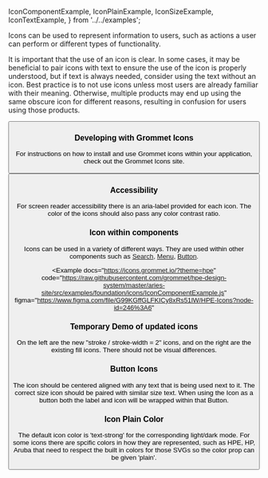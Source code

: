
  IconComponentExample,
  IconPlainExample,
  IconSizeExample,
  IconTextExample,
} from '../../examples';

Icons can be used to represent information to users, such as actions a user can perform or different types of functionality.

It is important that the use of an icon is clear. In some cases, it may be beneficial to pair icons with text to ensure the use of the icon is properly understood, but if text is always needed, consider using the text without an icon.
Best practice is to not use icons unless most users are already familiar with their meaning. Otherwise, multiple products may end up using the same obscure icon for different reasons, resulting in confusion for users using those products.

<Button
  alignSelf="start"
  label="See in Figma"
  href="https://www.figma.com/file/G99KGffGLFKICy8xRs51lW/HPE-Icons"
  primary
  target="_blank"
  rel="noreferrer noopener"
/>

### Developing with Grommet Icons

For instructions on how to install and use Grommet icons within your
application, check out the Grommet Icons site.

<Button
  alignSelf="start"
  label="HPE Theme Grommet Icons"
  href="https://icons.grommet.io/?theme=hpe"
  target="_blank"
  rel="noreferrer noopener"
  secondary
/>

### Accessibility

For screen reader accessibility there is an aria-label provided for
each icon. The color of the icons should also pass any color
contrast ratio.

### Icon within components

Icons can be used in a variety of different ways. They are used within other components such as [Search](/components/search), [Menu](/components/menu), [Button](/components/button).

<Example
  docs="https://icons.grommet.io/?theme=hpe"
  code="https://raw.githubusercontent.com/grommet/hpe-design-system/master/aries-site/src/examples/foundation/icons/IconComponentExample.js"
  figma="https://www.figma.com/file/G99KGffGLFKICy8xRs51lW/HPE-Icons?node-id=246%3A6"
>
  <IconComponentExample />
</Example>

### Temporary Demo of updated icons

On the left are the new "stroke / stroke-width = 2" icons, and on the right are the existing fill icons. There should not be visual differences.

<Example code="https://raw.githubusercontent.com/grommet/hpe-design-system/master/aries-site/src/examples/foundation/icons/IconSizeExample.js">
  <IconSizeExample />
</Example>

### Button Icons

The icon should be centered aligned with any text that is being used next to it. The correct size icon should be paired with similar size text. When using the Icon as a button both the label and icon will be wrapped within that Button.

<Example code="https://raw.githubusercontent.com/grommet/hpe-design-system/master/aries-site/src/examples/foundation/icons/IconSizeExample.js">
  <IconTextExample />
</Example>

### Icon Plain Color

The default icon color is 'text-strong' for the corresponding light/dark mode. For some icons there are spcific colors in how they are represented, such as HPE, HP, Aruba that need to respect the built in colors for those SVGs so the color prop can be given 'plain'.

<Example code="https://raw.githubusercontent.com/grommet/hpe-design-system/master/aries-site/src/examples/foundation/icons/IconPlainExample.js">
  <IconPlainExample />
</Example>
